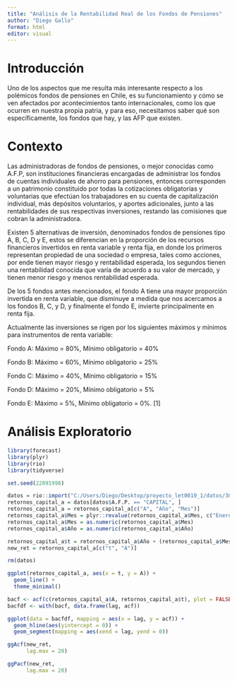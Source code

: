 ```yaml
---
title: "Análisis de la Rentabilidad Real de los Fondos de Pensiones"
author: "Diego Gallo"
format: html
editor: visual
---
```


# **Introducción**

Uno de los aspectos que me resulta más interesante respecto a los polémicos fondos de pensiones en Chile, es su funcionamiento y cómo se ven afectados por acontecimientos tanto internacionales, como los que ocurren en nuestra propia patria, y para eso, necesitamos saber qué son específicamente, los fondos que hay, y las AFP que existen.

# **Contexto**

Las administradoras de fondos de pensiones, o mejor conocidas como A.F.P, son instituciones financieras encargadas de administrar los fondos de cuentas individuales de ahorro para pensiones, entonces corresponden a un patrimonio constituido por todas la cotizaciones obligatorias y voluntarias que efectúan los trabajadores en su cuenta de capitalización individual, más depósitos voluntarios, y aportes adicionales, junto a las rentabilidades de sus respectivas inversiones, restando las comisiones que cobran la administradora.

Existen 5 alternativas de inversión, denominados fondos de pensiones tipo A, B, C, D y E, estos se diferencian en la proporción de los recursos financieros invertidos en renta variable y renta fija, en donde los primeros representan propiedad de una sociedad o empresa, tales como acciones, por ende tienen mayor riesgo y rentabilidad esperada, los segundos tienen una rentabilidad conocida que varía de acuerdo a su valor de mercado, y tienen menor riesgo y menos rentabilidad esperada.

De los 5 fondos antes mencionados, el fondo A tiene una mayor proporción invertida en renta variable, que disminuye a medida que nos acercamos a los fondos B, C, y D, y finalmente el fondo E, invierte principalmente en renta fija.

Actualmente las inversiones se rigen por los siguientes máximos y mínimos para instrumentos de renta variable:

Fondo A: Máximo = 80%, Mínimo obligatorio = 40%

Fondo B: Máximo = 60%, Mínimo obligatorio = 25%

Fondo C: Máximo = 40%, Mínimo obligatorio = 15%

Fondo D: Máximo = 20%, Mínimo obligatorio = 5%

Fondo E: Máximo = 5%, Mínimo obligatorio = 0%. \[1\]

# **Análisis Exploratorio**

```r
library(forecast)
library(plyr)
library(rio)
library(tidyverse)

set.seed(22091998)
```


```r
datos = rio::import("C:/Users/Diego/Desktop/proyecto_let0010_1/datos/30-11-2021_rentabilidad_afps.xlsx")
retornos_capital_a = datos[datos$A.F.P. == "CAPITAL", ]
retornos_capital_a = retornos_capital_a[c("A", "Año", "Mes")]
retornos_capital_a$Mes = plyr::revalue(retornos_capital_a$Mes, c("Enero" = 1, "Febrero" = 2, "Marzo" = 3, "Abril" = 4, "Mayo" = 5, "Junio" = 6, "Julio" = 7, "Agosto" = 8, "Septiembre" = 9, "Octubre" = 10, "Noviembre" = 11, "Diciembre" = 12))
retornos_capital_a$Mes = as.numeric(retornos_capital_a$Mes)
retornos_capital_a$Año = as.numeric(retornos_capital_a$Año)

retornos_capital_a$t = retornos_capital_a$Año + (retornos_capital_a$Mes - 1)/12
new_ret = retornos_capital_a[c("t", "A")]

rm(datos)
```


```r
ggplot(retornos_capital_a, aes(x = t, y = A)) +
  geom_line() +
  theme_minimal()
```

```r
bacf <- acf(c(retornos_capital_a$A, retornos_capital_a$t), plot = FALSE)
bacfdf <- with(bacf, data.frame(lag, acf))

ggplot(data = bacfdf, mapping = aes(x = lag, y = acf)) +
  geom_hline(aes(yintercept = 0)) +
  geom_segment(mapping = aes(xend = lag, yend = 0))
```

```r
ggAcf(new_ret,
      lag.max = 20)
```

```r
ggPacf(new_ret,
      lag.max = 20)
```

